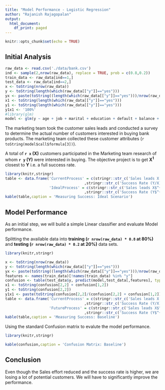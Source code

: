 ```yaml
---
title: "Model Performance - Logistic Regression"
author: "Rajanish Rajagopalan"
output:
  html_document:
    df_print: paged
---
```


```r
knitr::opts_chunk$set(echo = TRUE)
```

## Initial Analysis 

```r
raw_data <- read.csv('./data/bank.csv')
ind <- sample(2,nrow(raw_data), replace = TRUE, prob = c(0.8,0.2))
train_data <- raw_data[ind==1,]
test_data <- raw_data[ind==2,]
x <- toString(nrow(raw_data))
y <- toString(length(which(raw_data[["y"]]=="yes")))
yx <- paste(toString((length(which(raw_data[["y"]]=="yes")))/nrow(raw_data)*100),'%')
x1 <- toString(length(which(raw_data[["y"]]=="yes")))
y1 <- toString(length(which(raw_data[["y"]]=="yes")))
y1x1 <- '100%'
#library(glm)
model <- glm(y ~ age + job + marital + education + default + balance + housing + loan + contact + duration + campaign + pdays + previous + poutcome, data = train_data,family = binomial())
```

The marketing team took the customer sales leads and conducted a survey to determine the actual number of customers interested in buying bank products. The marketing team collected these customer attributes (`r toString(model$call$formula[3])`).

A total of **`r x` (X)** customers participated in the Marketing team research of whom **`r y` (Y)** were interested in buying. The objective project is to get **X$^{1}$** closest to **Y** i.e. a full success rate.

```r
library(knitr,stringr)
table <- data.frame('CurrentProcess' = c(stringr::str_c('Sales leads X: ', x),stringr::str_c('Products Sold Y: ', y)
                                    ,stringr::str_c('Success Rate (Y/X): ', yx)), 
                    'IdealProcess' = c(stringr::str_c('Sales leads X$^{1}$: ',x1),stringr::str_c('Products Sold Y$^{1}$: ', y1)
                                    ,stringr::str_c('Success Rate (Y$^{1}$/X$^{1}$): ',y1x1)))
kable(table,caption = 'Measuring Success: Ideal Scenario')
```


## Model Performance
As an initial step, we will build a simple Linear classifier and evaluate Model performance. 

Splitting the available data into **training (`r nrow(raw_data) * 0.8` at 80%)** and **testing (`r nrow(raw_data) * 0.2` at 20%)** data sets.

```r
library(knitr,stringr)

x <- toString(nrow(raw_data))
y <- toString(length(which(raw_data[["y"]]=="yes")))
yx <- paste(toString((length(which(raw_data[["y"]]=="yes")))/nrow(raw_data)*100),'%')
features <- names(train_data)[!names(train_data) %in% "y"]
confusion <- table(test_data$y, predict(model,test_data[,features], type='response')> 0.5)
x1 <- toString(confusion[2,2] + confusion[1,2])
y1 <- toString(confusion[2,2])
y1x1 <- paste(toString(confusion[2,2]/(confusion[2,2] + confusion[1,2])*100),'%')
table <- data.frame('CurrentProcess' = c(stringr::str_c('Sales leads X: ', x),stringr::str_c('Products Sold Y: ', y)
                                    ,stringr::str_c('Success Rate (Y/X): ', yx)), 
                    'FutureProcess' = c(stringr::str_c('Sales leads X$^{1}$: ',x1),stringr::str_c('Products Sold Y$^{1}$: ', y1)
                                    ,stringr::str_c('Success Rate (Y$^{1}$/X$^{1}$): ',y1x1)))
kable(table,caption = 'Measuring Success: Baseline')
```

Using the standard Confusion matrix to evalute the model performance.
```r
library(knitr,stringr)

kable(confusion,caption = 'Confusion Matrix: Baseline')
```

## Conclusion
Even though the Sales effort reduced and the success rate is higher, we are losing a lot of potential customers. We will have to significantly improve the performance.
